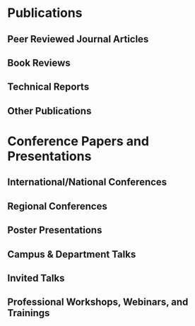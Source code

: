 # Publications

## Peer Reviewed Journal Articles

\begingroup
\setlength{\parindent}{-0.5in}
\setlength{\leftskip}{0.5in}

::: {#refs_anthony_pub}
:::
\endgroup



## Book Reviews

\begingroup
\setlength{\parindent}{-0.5in}
\setlength{\leftskip}{0.5in}

::: {#refs_anthony_reviews}
:::
\endgroup

## Technical Reports

\begingroup
\setlength{\parindent}{-0.5in}
\setlength{\leftskip}{0.5in}

::: {#refs_anthony_tech}
:::
\endgroup

## Other Publications

\begingroup
\setlength{\parindent}{-0.5in}
\setlength{\leftskip}{0.5in}

::: {#refs_anthony_other}
:::
\endgroup

# Conference Papers and Presentations

## International/National Conferences

\begingroup
\setlength{\parindent}{-0.5in}
\setlength{\leftskip}{0.5in}

::: {#refs_anthony_conf_intl}
:::
\endgroup

## Regional Conferences

\begingroup
\setlength{\parindent}{-0.5in}
\setlength{\leftskip}{0.5in}

::: {#refs_anthony_conf_regional}
:::
\endgroup

## Poster Presentations

\begingroup
\setlength{\parindent}{-0.5in}
\setlength{\leftskip}{0.5in}

::: {#refs_anthony_conf_posters}
:::
\endgroup

## Campus & Department Talks

\begingroup
\setlength{\parindent}{-0.5in}
\setlength{\leftskip}{0.5in}

::: {#refs_anthony_conf_talks}
:::
\endgroup

## Invited Talks

\begingroup
\setlength{\parindent}{-0.5in}
\setlength{\leftskip}{0.5in}

::: {#refs_anthony_conf_invited}
:::
\endgroup

## Professional Workshops, Webinars, and Trainings

\begingroup
\setlength{\parindent}{-0.5in}
\setlength{\leftskip}{0.5in}

::: {#refs_anthony_conf_workshops}
:::
\endgroup

<!-- Alt conference display -->
<!-- \begingroup -->
<!-- \setlength{\parindent}{-0.5in} -->
<!-- \setlength{\leftskip}{0.5in} -->

<!-- ```{r results='asis'} -->
<!-- gsheet2tbl("https://docs.google.com/spreadsheets/d/1qbMpXHXm41q69prUVjpQFfP_mMXjORNxFP_IbAoCuKo/edit#gid=318960497") %>% -->
<!--   select(category, markdown) %>% -->
<!--   mutate(markdown = str_replace_all(markdown, "\\{|\\}", "")) %>% -->
<!--   pull(markdown) -> conf -->
<!--   cat(paste(conf), sep = '\n\n') -->

<!-- ``` -->

<!-- \endgroup -->